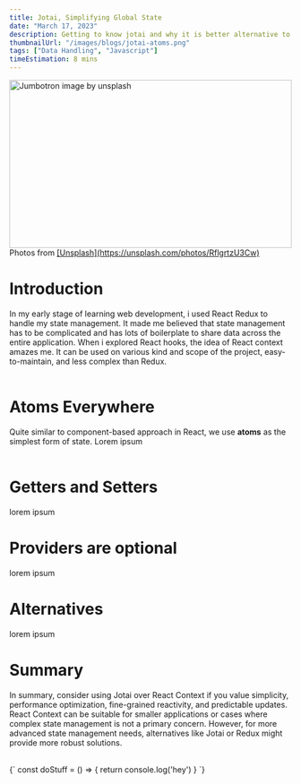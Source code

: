 ```yaml
---
title: Jotai, Simplifying Global State
date: "March 17, 2023"
description: Getting to know jotai and why it is better alternative to react context.
thumbnailUrl: "/images/blogs/jotai-atoms.png"
tags: ["Data Handling", "Javascript"]
timeEstimation: 8 mins
---
```


<img width="100%" height="300" src="https://images.unsplash.com/photo-1603126857599-f6e157fa2fe6?ixlib=rb-4.0.3&ixid=M3wxMjA3fDB8MHxwaG90by1wYWdlfHx8fGVufDB8fHx8fA%3D%3D&auto=format&fit=crop&w=870&q=80" alt="Jumbotron image by unsplash" />
<div style={{margin: '1em 0'}}> Photos from <u> [Unsplash](https://unsplash.com/photos/RflgrtzU3Cw) </u> </div>

# Introduction
<div>
  In my early stage of learning web development, i used React Redux to handle my state management. It made me believed that state management has to be complicated and has lots of boilerplate to share data across the entire application. 
  When i explored React hooks, the idea of React context amazes me. It can be used on various kind and scope of the project, easy-to-maintain, and less complex than Redux.
</div>
<br />

# Atoms Everywhere
<div>
  Quite similar to component-based approach in React, we use <b>atoms</b> as the simplest form of state. Lorem ipsum
</div>
<br />

# Getters and Setters
lorem ipsum
<br />

# Providers are optional
lorem ipsum
<br />


# Alternatives
lorem ipsum
<br />


# Summary
In summary, consider using Jotai over React Context if you value simplicity, performance optimization, fine-grained reactivity, and predictable updates. React Context can be suitable for smaller applications or cases where complex state management is not a primary concern. However, for more advanced state management needs, alternatives like Jotai or Redux might provide more robust solutions.

<br />
<SyntaxHighlighterWithVariant>
  {`
    const doStuff = () => {
      return console.log('hey')
    }
  `}
</SyntaxHighlighterWithVariant>
<br />